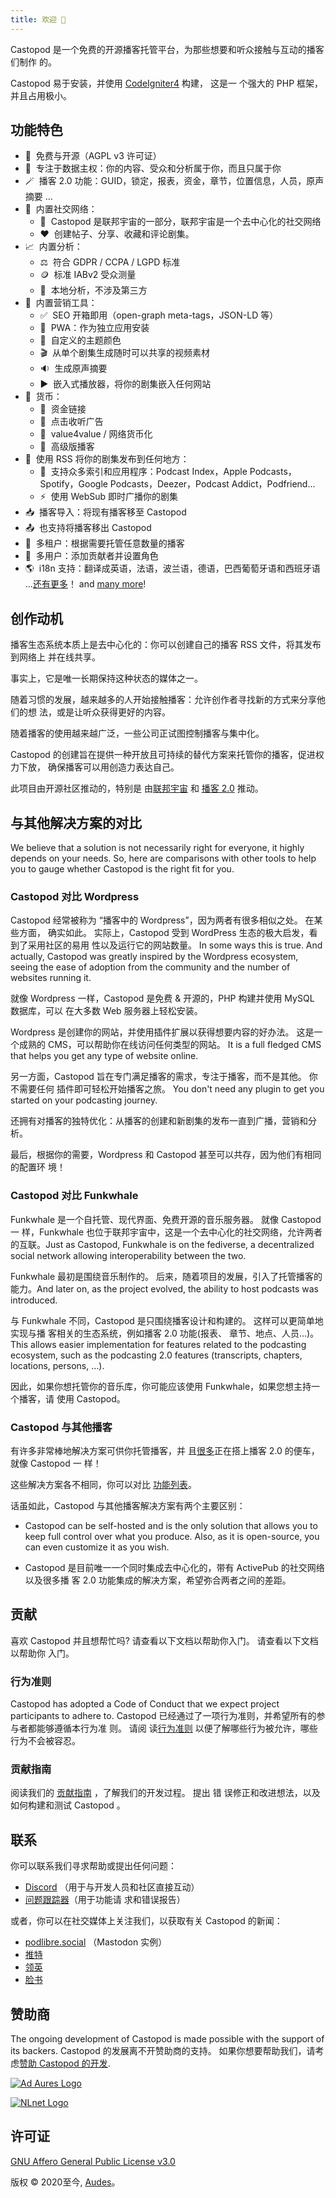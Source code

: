 ```yaml
---
title: 欢迎 👋
---
```



Castopod 是一个免费的开源播客托管平台，为那些想要和听众接触与互动的播客们制作
的。

Castopod 易于安装，并使用 [CodeIgniter4](https://codeigniter.com/) 构建， 这是一
个强大的 PHP 框架，并且占用极小。

<LinkCard title="安装" href="./getting-started/install" />

## 功能特色

- 🌱  免费与开源（AGPL v3 许可证）
- 🔐  专注于数据主权：你的内容、受众和分析属于你，而且只属于你
- 🪄  播客 2.0 功能：GUID，锁定，报表，资金，章节，位置信息，人员，原声摘要 ...
- 💬  内置社交网络：
  - 🚀  Castopod 是联邦宇宙的一部分，联邦宇宙是一个去中心化的社交网络
  - ❤️  创建帖子、分享、收藏和评论剧集。
- 📈  内置分析：
  - ⚖️  符合 GDPR / CCPA / LGPD 标准
  - 🪙  标准 IABv2 受众测量
  - 🏡  本地分析，不涉及第三方
- 📢  内置营销工具：
  - ✅  SEO 开箱即用（open-graph meta-tags，JSON-LD 等）
  - 📱  PWA：作为独立应用安装
  - 🎨  自定义的主题颜色
  - 🎬  从单个剧集生成随时可以共享的视频素材
  - 🔉  生成原声摘要
  - ▶️  嵌入式播放器，将你的剧集嵌入任何网站
- 💸  货币：
  - 🔗  资金链接
  - 📲  点击收听广告
  - 🤝  value4value / 网络货币化
  - 💎  高级版播客
- 📡  使用 RSS 将你的剧集发布到任何地方：
  - 📱  支持众多索引和应用程序：Podcast Index，Apple Podcasts，Spotify，Google
    Podcasts，Deezer，Podcast Addict，Podfriend...
  - ⚡  使用 WebSub 即时广播你的剧集
- 📥  播客导入：将现有播客移至 Castopod
- 📤  也支持将播客移出 Castopod
- 🔀  多租户：根据需要托管任意数量的播客
- 👥  多用户：添加贡献者并设置角色
- 🌎  i18n 支持：翻译成英语，法语，波兰语，德语，巴西葡萄牙语和西班牙语
  ...[还有更多](https://translate.castopod.org)！ and
  [many more](https://translate.castopod.org)!

## 创作动机

播客生态系统本质上是去中心化的：你可以创建自己的播客 RSS 文件，将其发布到网络上
并在线共享。

事实上，它是唯一长期保持这种状态的媒体之一。

随着习惯的发展，越来越多的人开始接触播客：允许创作者寻找新的方式来分享他们的想
法，或是让听众获得更好的内容。

随着播客的使用越来越广泛，一些公司正试图控制播客与集中化。

Castopod 的创建旨在提供一种开放且可持续的替代方案来托管你的播客，促进权力下放，
确保播客可以用创造力表达自己。

此项目由开源社区推动的，特别是
由[联邦宇宙](https://fediverse.party/en/fediverse/) 和
[播客 2.0](https://podcastindex.org/) 推动。

## 与其他解决方案的对比

We believe that a solution is not necessarily right for everyone, it highly
depends on your needs. So, here are comparisons with other tools to help you to
gauge whether Castopod is the right fit for you.

### Castopod 对比 Wordpress

Castopod 经常被称为 “播客中的 Wordpress”，因为两者有很多相似之处。 在某些方面，
确实如此。 实际上，Castopod 受到 WordPress 生态的极大启发，看到了采用社区的易用
性以及运行它的网站数量。 In some ways this is true. And actually, Castopod was
greatly inspired by the Wordpress ecosystem, seeing the ease of adoption from
the community and the number of websites running it.

就像 Wordpress 一样，Castopod 是免费 & 开源的，PHP 构建并使用 MySQL 数据库，可以
在大多数 Web 服务器上轻松安装。

Wordpress 是创建你的网站，并使用插件扩展以获得想要内容的好办法。 这是一个成熟的
CMS，可以帮助你在线访问任何类型的网站。 It is a full fledged CMS that helps you
get any type of website online.

另一方面，Castopod 旨在专门满足播客的需求，专注于播客，而不是其他。 你不需要任何
插件即可轻松开始播客之旅。 You don't need any plugin to get you started on your
podcasting journey.

还拥有对播客的独特优化：从播客的创建和新剧集的发布一直到广播，营销和分析。

最后，根据你的需要，Wordpress 和 Castopod 甚至可以共存，因为他们有相同的配置环
境！

### Castopod 对比 Funkwhale

Funkwhale 是一个自托管、现代界面、免费开源的音乐服务器。 就像 Castopod 一
样，Funkwhale 也位于联邦宇宙中，这是一个去中心化的社交网络，允许两者的互联。Just
as Castopod, Funkwhale is on the fediverse, a decentralized social network
allowing interoperability between the two.

Funkwhale 最初是围绕音乐制作的。 后来，随着项目的发展，引入了托管播客的能力。And
later on, as the project evolved, the ability to host podcasts was introduced.

与 Funkwhale 不同，Castopod 是只围绕播客设计和构建的。 这样可以更简单地实现与播
客相关的生态系统，例如播客 2.0 功能(报表、 章节、地点、人员…)。 This allows
easier implementation for features related to the podcasting ecosystem, such as
the podcasting 2.0 features (transcripts, chapters, locations, persons, …).

因此，如果你想托管你的音乐库，你可能应该使用 Funkwhale，如果您想主持一个播客，请
使用 Castopod。

### Castopod 与其他播客

有许多非常棒地解决方案可供你托管播客，并
且[很多](https://podcastindex.org/apps)正在搭上播客 2.0 的便车，就像 Castopod 一
样！

这些解决方案各不相同，你可以对比 [功能列表](#features)。

话虽如此，Castopod 与其他播客解决方案有两个主要区别：

- Castopod can be self-hosted and is the only solution that allows you to keep
  full control over what you produce. Also, as it is open-source, you can even
  customize it as you wish.

- Castopod 是目前唯一一个同时集成去中心化的，带有 ActivePub 的社交网络以及很多播
  客 2.0 功能集成的解决方案，希望弥合两者之间的差距。

## 贡献

喜欢 Castopod 并且想帮忙吗? 请查看以下文档以帮助你入门。 请查看以下文档以帮助你
入门。

### 行为准则

Castopod has adopted a Code of Conduct that we expect project participants to
adhere to. Castopod 已经通过了一项行为准则，并希望所有的参与者都能够遵循本行为准
则。 请阅
读[行为准则](https://code.castopod.org/adaures/castopod/-/blob/beta/CODE_OF_CONDUCT.md)
以便了解哪些行为被允许，哪些行为不会被容忍。

### 贡献指南

阅读我们的 [贡献指南](../contributing/guidelines.md) ，了解我们的开发过程。 提出
错 误修正和改进想法，以及如何构建和测试 Castopod 。

## 联系

你可以联系我们寻求帮助或提出任何问题：

- [Discord](https://castopod.org/discord) （用于与开发人员和社区直接互动）
- [问题跟踪器](https://code.castopod.org/adaures/castopod/-/issues)（用于功能请
  求和错误报告）

或者，你可以在社交媒体上关注我们，以获取有关 Castopod 的新闻：

- [podlibre.social](https://podlibre.social/@Castopod) （Mastodon 实例）
- [推特](https://twitter.com/castopod)
- [领英](https://linkedin.com/company/castopod)
- [脸书](https://www.facebook.com/castopod)

## 赞助商

The ongoing development of Castopod is made possible with the support of its
backers. Castopod 的发展离不开赞助商的支持。 如果你想要帮助我们，请考
虑[赞助 Castopod 的开发](https://opencollective.com/castopod/contribute).

[![Ad Aures Logo](../../../assets/images/sponsors/adaures.svg)](https://adaures.com/)

[![NLnet Logo](../../../assets/images/sponsors/nlnet.svg)](https://nlnet.nl/)

## 许可证

[GNU Affero General Public License v3.0](https://choosealicense.com/licenses/agpl-3.0/)

版权 ©️ 2020至今, [Audes](https://adaures.com/)。
